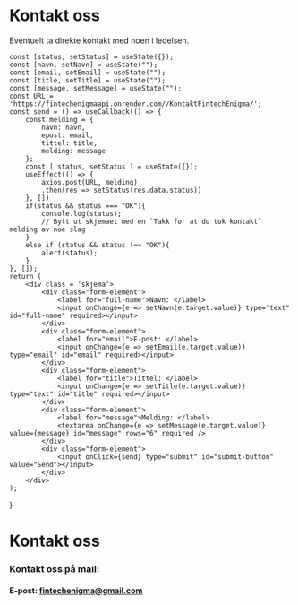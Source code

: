 # Kontakt oss



Eventuelt ta direkte kontakt med noen i ledelsen. 


    const [status, setStatus] = useState({});
    const [navn, setNavn] = useState("");
    const [email, setEmail] = useState("");
    const [title, setTitle] = useState("");
    const [message, setMessage] = useState("");
    const URL = 'https://fintechenigmaapi.onrender.com//KontaktFintechEnigma/';
    const send = () => useCallback(() => {
        const melding = {
            navn: navn,
            epost: email,
            tittel: title,
            melding: message
        };
        const [ status, setStatus ] = useState({});
        useEffect(() => {
            axios.post(URL, melding)
            .then(res => setStatus(res.data.status))
        }, [])
        if(status && status === "OK"){
            console.log(status);
            // Bytt ut skjemaet med en `Takk for at du tok kontakt` melding av noe slag
        }
        else if (status && status !== "OK"){
            alert(status);
        }
    }, []);
    return (
        <div class = 'skjema'>
            <div class="form-element">
                <label for="full-name">Navn: </label>
                <input onChange={e => setNavn(e.target.value)} type="text" id="full-name" required></input>
            </div>
            <div class="form-element">
                <label for="email">E-post: </label>
                <input onChange={e => setEmail(e.target.value)} type="email" id="email" required></input>
            </div>
            <div class="form-element">
                <label for="title">Tittel: </label>
                <input onChange={e => setTitle(e.target.value)} type="text" id="title" required></input>
            </div>
            <div class="form-element">
                <label for="message">Melding: </label>
                <textarea onChange={e => setMessage(e.target.value)} value={message} id="message" rows="6" required />
            </div>
            <div class="form-element">
                <input onClick={send} type="submit" id="submit-button" value="Send"></input>
            </div>
        </div>
    );
}


# Kontakt oss

<ContactForm></ContactForm>

<h3 style={{"font-weight": "400"}}>Kontakt oss på mail:</h3>

<h4 style={{"font-weight": "400"}}>E-post: <a href="mailto:fintechenigma@gmail.com" style={{color: "#06ADF4"}}>fintechenigma@gmail.com</a></h4> 